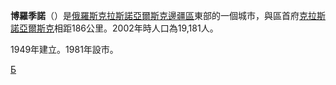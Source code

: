 '''博羅季諾'''（{{lang|ru|Бородино́}}）是[[俄羅斯|俄羅斯]][[克拉斯諾亞爾斯克邊疆區|克拉斯諾亞爾斯克邊疆區]]東部的一個城市，與區首府[[克拉斯諾亞爾斯克|克拉斯諾亞爾斯克]]相距186公里。2002年時人口為19,181人。

1949年建立。1981年設市。

{{coord|55|54|N|94|54|E|display=title}}
{{克拉斯諾亞爾斯克邊疆區城市}}

[[Category:克拉斯諾亞爾斯克邊疆區城市|Б]]